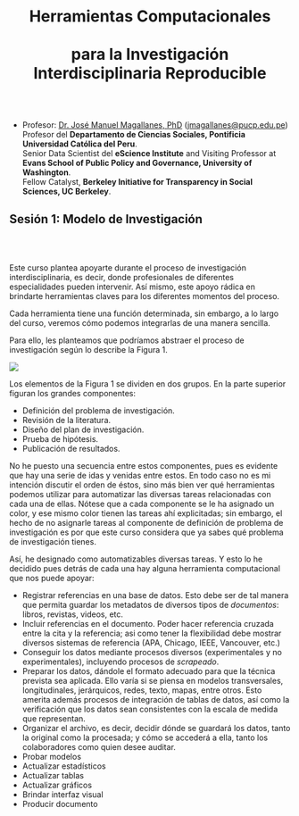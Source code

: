 <center> <h1>Herramientas Computacionales <br></br>para la Investigación Interdisciplinaria Reproducible</h1> </center>

<br></br>

* Profesor:  <a href="http://www.pucp.edu.pe/profesor/jose-manuel-magallanes/" target="_blank">Dr. José Manuel Magallanes, PhD</a> ([jmagallanes@pucp.edu.pe](mailto:jmagallanes@pucp.edu.pe))<br>Profesor del **Departamento de Ciencias Sociales, Pontificia Universidad Católica del Peru**.<br>
Senior Data Scientist del **eScience Institute** and Visiting Professor at **Evans School of Public Policy and Governance, University of Washington**.<br>
Fellow Catalyst, **Berkeley Initiative for Transparency in Social Sciences, UC Berkeley**.

## Sesión 1: Modelo de Investigación

<br></br>

Este curso plantea apoyarte durante el proceso de investigación interdisciplinaria, es decir, donde  profesionales de diferentes especialidades pueden intervenir. Así mismo, este apoyo rádica en brindarte herramientas claves para los diferentes momentos del proceso.

Cada herramienta tiene una función determinada, sin embargo, a lo largo del curso, veremos cómo podemos integrarlas de una manera sencilla.

Para ello, les planteamos que podríamos abstraer el proceso de investigación según lo describe la Figura 1.

![](pics/modelo.png)


Los elementos de la Figura 1 se dividen en dos grupos. En la parte superior figuran los grandes componentes:

* Definición del problema de investigación.
* Revisión de la literatura.
* Diseño del plan de investigación.
* Prueba de hipótesis.
* Publicación de resultados.

No he puesto una secuencia entre estos componentes, pues es evidente que hay una serie de idas y venidas entre estos. En todo caso no es mi intención discutir el orden de éstos, sino más bien ver qué herramientas podemos utilizar para  automatizar las diversas tareas relacionadas con cada una de ellas. Nótese que a cada componente se le ha asignado un color, y ese mismo color tienen las tareas ahí explicitadas; sin embargo, el hecho de no asignarle tareas al componente de definición de problema de investigación es por que este curso considera que ya sabes qué problema de investigación tienes. 

Así, he designado como automatizables diversas tareas. Y esto lo he decidido pues detrás de cada una hay alguna herramienta computacional que nos puede apoyar:

* Registrar referencias en una base de datos. Esto debe ser de tal manera que permita guardar los metadatos de diversos tipos de *documentos*: libros, revistas, videos, etc. 
* Incluir referencias en el documento. Poder hacer referencia cruzada entre la cita y la referencia; asi como tener la flexibilidad debe mostrar diversos sistemas de referencia (APA, Chicago, IEEE, Vancouver, etc.)
* Conseguir los datos mediante procesos diversos (experimentales y no experimentales), incluyendo procesos de *scrapeado*.
* Preparar los datos, dándole el formato adecuado para que la técnica prevista sea aplicada. Ello varía si se piensa en modelos transversales, longitudinales, jerárquicos, redes, texto, mapas, entre otros. Esto amerita además procesos de integración de tablas de datos, así como la verificación que los datos sean consistentes con la escala de medida que representan.
* Organizar el archivo, es decir, decidir dónde se guardará los datos, tanto la original como la procesada; y cómo se accederá a ella, tanto los colaboradores como quien desee auditar.
* Probar modelos
* Actualizar estadísticos
* Actualizar tablas
* Actualizar gráficos
* Brindar interfaz visual
* Producir documento










